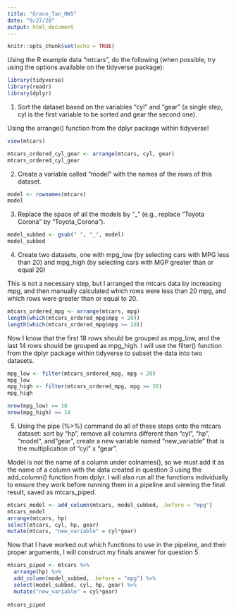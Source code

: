 ```yaml
---
title: "Grace_Tan_HW5"
date: "9/27/20"
output: html_document
---
```


```r
knitr::opts_chunk$set(echo = TRUE)
```

Using the R example data “mtcars”, do the following (when possible, try using the options available on the tidyverse package):

```r
library(tidyverse)
library(readr)
library(dplyr)
```

1) Sort the dataset based on the variables “cyl” and “gear” (a single step, cyl is the first variable to be sorted and gear the second one).

Using the arrange() function from the dplyr package within tidyverse!

```r
view(mtcars)

mtcars_ordered_cyl_gear <- arrange(mtcars, cyl, gear)
mtcars_ordered_cyl_gear
```


2) Create a variable called “model” with the names of the rows of this dataset.

```r
model <- rownames(mtcars)
model
```


3) Replace the space of all the models by "_" (e.g., replace “Toyota Corona” by “Toyota_Corona”).

```r
model_subbed <- gsub(" ", "_", model)
model_subbed
```

4) Create two datasets, one with mpg_low (by selecting cars with MPG less than 20) and mpg_high (by selecting cars with MGP greater than or equal 20)

This is not a necessary step, but I arranged the mtcars data by increasing mpg, and then manually calculated which rows were less than 20 mpg, and which rows were greater than or equal to 20. 

```r
mtcars_ordered_mpg <- arrange(mtcars, mpg)
length(which(mtcars_ordered_mpg$mpg < 20))
length(which(mtcars_ordered_mpg$mpg >= 20))
```

Now I know that the first 18 rows should be grouped as mpg_low, and the last 14 rows should be grouped as mpg_high.  I will use the filter() function from the dplyr package within tidyverse to subset the data into two datasets.


```r
mpg_low <- filter(mtcars_ordered_mpg, mpg < 20)
mpg_low
mpg_high <- filter(mtcars_ordered_mpg, mpg >= 20)
mpg_high

nrow(mpg_low) == 18
nrow(mpg_high) == 14
```


5) Using the pipe (%>%) command do all of these steps onto the mtcars dataset: sort by “hp”, remove all columns different than “cyl”, “hp”, "model“, and "gear", create a new variable named "new_variable" that is the multiplication of “cyl” x “gear”.

Model is not the name of a column under colnames(), so we must add it as the name of a column with the data created in question 3 using the add_column() function from dplyr.  I will also run all the functions individually to ensure they work before running them in a pipeline and viewing the final result, saved as mtcars_piped.

```r
mtcars_model <- add_column(mtcars, model_subbed, .before = "mpg")
mtcars_model
arrange(mtcars, hp)
select(mtcars, cyl, hp, gear)
mutate(mtcars, "new_variable" = cyl*gear)
```

Now that I have worked out which functions to use in the pipeline, and their proper arguments, I will construct my finals answer for question 5.

```r
mtcars_piped <- mtcars %>%
  arrange(hp) %>%
  add_column(model_subbed, .before = "mpg") %>%
  select(model_subbed, cyl, hp, gear) %>%
  mutate("new_variable" = cyl*gear)
  
mtcars_piped
```

